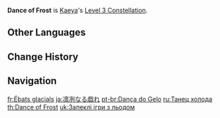 {{Constellation Infobox
|image       = Constellation Dance of Frost.png
|description = Increases the Level of [[Frostgnaw]] by 3.<br />Maximum upgrade level is 15.
|level       = 3
|character   = Kaeya
|utility1    = Talent Level Increase
|utility2    = Elemental Skill Level Increase
}}
'''Dance of Frost''' is [[Kaeya]]'s [[Level 3 Constellation]].

==Other Languages==
{{Other Languages
|en      = Dance of Frost
|zhs     = 凛冽的冰戏
|zhs_rm  = Lǐnliè De Bīng Xì
|zht     = 凜冽的冰戲
|zht_rm  = Lǐnliè De Bīng Xì
|zh_tl   = Playing with Ice Fiercely
|ja      = 凛冽なる戯れ
|ja_rm   = Rinretsu Naru Tawamure
|ja_tl   = Piercing Caprice
|ko      = 살을 에는 얼음놀이
|ko_rm   = Sal-eul Eneun Eoleumnol'i
|ko_tl   = Flesh-Cutting Ice Playing
|es      = Baile de escarcha
|es_tl   = Dance of Frost
|fr      = Ébats glacials
|fr_tl   = Glacial Frolics
|ru      = Танец холода
|ru_tl   = Dance of the Cold
|th      = Dance of Frost
|vi      = Vở Kịch Băng Giá
|vi_tl   = Ice Play
|de      = Bitterkaltes Schauspiel
|de_tl   = Bitter Play
|id      = Dance of Frost
|pt      = Dança do Gelo
|pt_tl   = Dance of Ice
|tr      = Buzul Dansı
|tr_tl   = 
|it      = Danza gelata
|it_tl   = Frozen Dance
}}

==Change History==
{{Change History|1.0}}

==Navigation==
{{Talent Navbox|Kaeya}}

[[fr:Ébats glacials]]
[[ja:凛冽なる戯れ]]
[[pt-br:Dança do Gelo]]
[[ru:Танец холода]]
[[th:Dance of Frost]]
[[uk:Запеклі ігри з льодом]]